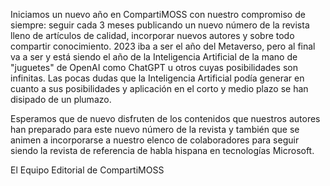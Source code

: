 Iniciamos un nuevo año en CompartiMOSS con nuestro compromiso de
siempre: seguir cada 3 meses publicando un nuevo número de la revista
lleno de artículos de calidad, incorporar nuevos autores y sobre todo
compartir conocimiento. 2023 iba a ser el año del Metaverso, pero al
final va a ser y está siendo el año de la Inteligencia Artificial de la
mano de "juguetes" de OpenAI como ChatGPT u otros cuyas posibilidades
son infinitas. Las pocas dudas que la Inteligencia Artificial podía
generar en cuanto a sus posibilidades y aplicación en el corto y medio
plazo se han disipado de un plumazo.

Esperamos que de nuevo disfruten de los contenidos que nuestros autores
han preparado para este nuevo número de la revista y también que se
animen a incorporarse a nuestro elenco de colaboradores para seguir
siendo la revista de referencia de habla hispana en tecnologías
Microsoft.

El Equipo Editorial de CompartiMOSS
 
 
